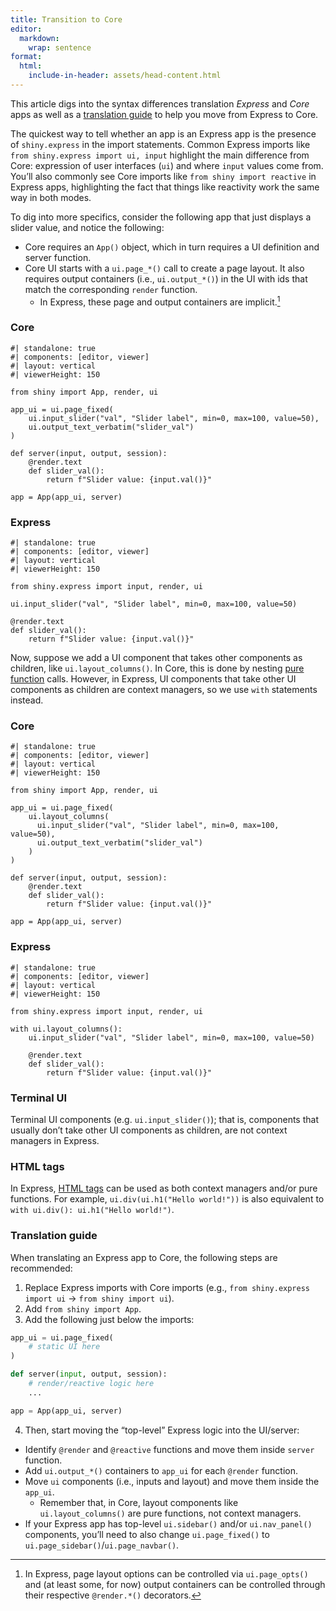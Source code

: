 ```yaml
---
title: Transition to Core
editor:
  markdown:
    wrap: sentence
format:
  html:
    include-in-header: assets/head-content.html
---
```


This article digs into the syntax differences translation _Express_ and _Core_ apps as well as a [translation guide](#translation-guide) to help you move from Express to Core.

The quickest way to tell whether an app is an Express app is the presence of `shiny.express` in the import statements.
Common Express imports like `from shiny.express import ui, input` highlight the main difference from Core: expression of user interfaces (`ui`) and where `input` values come from.
You'll also commonly see Core imports like `from shiny import reactive` in Express apps, highlighting the fact that things like reactivity work the same way in both modes.

To dig into more specifics, consider the following app that just displays a slider value, and notice the following:

* Core requires an `App()` object, which in turn requires a UI definition and server function.
* Core UI starts with a `ui.page_*()` call to create a page layout. It also requires output containers (i.e., `ui.output_*()`) in the UI with ids that match the corresponding `render` function.
  * In Express, these page and output containers are implicit.[^express-implicit]

[^express-implicit]: In Express, page layout options can be controlled via `ui.page_opts()` and (at least some, for now) output containers can be controlled through their respective `@render.*()` decorators.

::: {.panel-tabset .panel-underline .border-0 .p-0 .justify-content-center}

### Core

```shinylive-python
#| standalone: true
#| components: [editor, viewer]
#| layout: vertical
#| viewerHeight: 150

from shiny import App, render, ui

app_ui = ui.page_fixed(
    ui.input_slider("val", "Slider label", min=0, max=100, value=50),
    ui.output_text_verbatim("slider_val")
)

def server(input, output, session):
    @render.text
    def slider_val():
        return f"Slider value: {input.val()}"

app = App(app_ui, server)
```

### Express

```shinylive-python
#| standalone: true
#| components: [editor, viewer]
#| layout: vertical
#| viewerHeight: 150

from shiny.express import input, render, ui

ui.input_slider("val", "Slider label", min=0, max=100, value=50)

@render.text
def slider_val():
    return f"Slider value: {input.val()}"
```

:::

Now, suppose we add a UI component that takes other components as children, like `ui.layout_columns()`.
In Core, this is done by nesting [pure function](https://en.wikipedia.org/wiki/Pure_function) calls.
However, in Express, UI components that take other UI components as children are context managers, so we use `with` statements instead.

::: {.panel-tabset .panel-underline .border-0 .p-0 .justify-content-center}

### Core

```shinylive-python
#| standalone: true
#| components: [editor, viewer]
#| layout: vertical
#| viewerHeight: 150

from shiny import App, render, ui

app_ui = ui.page_fixed(
    ui.layout_columns(
      ui.input_slider("val", "Slider label", min=0, max=100, value=50),
      ui.output_text_verbatim("slider_val")
    )
)

def server(input, output, session):
    @render.text
    def slider_val():
        return f"Slider value: {input.val()}"

app = App(app_ui, server)
```

### Express

```shinylive-python
#| standalone: true
#| components: [editor, viewer]
#| layout: vertical
#| viewerHeight: 150

from shiny.express import input, render, ui

with ui.layout_columns():
    ui.input_slider("val", "Slider label", min=0, max=100, value=50)

    @render.text
    def slider_val():
        return f"Slider value: {input.val()}"
```

:::

::: callout-tip
### Terminal UI

Terminal UI components (e.g. `ui.input_slider()`); that is, components that usually don't take other UI components as children, are not context managers in Express.
:::


::: callout-tip
### HTML tags

In Express, [HTML tags](ui-html.qmd) can be used as both context managers and/or pure functions. For example, `ui.div(ui.h1("Hello world!"))` is also equivalent to `with ui.div(): ui.h1("Hello world!")`.
:::



### Translation guide

When translating an Express app to Core, the following steps are recommended:

1. Replace Express imports with Core imports (e.g., `from shiny.express import ui` -> `from shiny import ui`).
2. Add `from shiny import App`.
3. Add the following just below the imports:

```python
app_ui = ui.page_fixed(
    # static UI here
)

def server(input, output, session):
    # render/reactive logic here
    ...

app = App(app_ui, server)
```

4. Then, start moving the "top-level" Express logic into the UI/server:
  * Identify `@render` and `@reactive` functions and move them inside `server` function.
  * Add `ui.output_*()` containers to `app_ui` for each `@render` function.
  * Move `ui` components (i.e., inputs and layout) and move them inside the `app_ui`.
    * Remember that, in Core, layout components like `ui.layout_columns()` are pure functions, not context managers.
  * If your Express app has top-level `ui.sidebar()` and/or `ui.nav_panel()` components, you'll need to also change `ui.page_fixed()` to `ui.page_sidebar()`/`ui.page_navbar()`.
